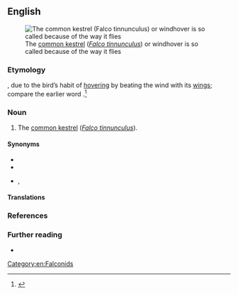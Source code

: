 ==English==
[[File:Common-Kestrel-2.jpg|thumb|The [[common kestrel]] (''[[Falco tinnunculus]]'') or windhover is so called because of the way it flies]]

===Etymology===
{{compound|en|wind|hover}}, due to the bird’s habit of [[hover]]ing by beating the wind with its [[wing#Noun|wings]]; compare the earlier word {{m|en|windfucker}}.<ref>{{R:Online Etymology Dictionary}}</ref>

===Noun===
{{en-noun}}

# {{lb|en|Britain}} The [[common kestrel]] (''[[Falco tinnunculus]]''). {{defdate|from 1674}}

====Synonyms====
* {{l|en|kestrel}}
* {{l|en|staniel}}
* {{l|en|windfucker}}, {{l|en|windsucker}}

====Translations====
{{trans-see|common kestrel}}

===References===
<references />

===Further reading===
* {{pedia|common kestrel}}

[[Category:en:Falconids]]